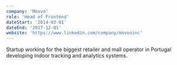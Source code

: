 ```yaml
---
company: 'Movvo'
role: 'Head of Frontend'
dateStart: '2014-03-01'
dateEnd: '2017-12-01'
website: 'https://www.linkedin.com/company/movvoinc'
---
```


Startup working for the biggest retailer and mall operator in Portugal developing indoor tracking and analytics systems.